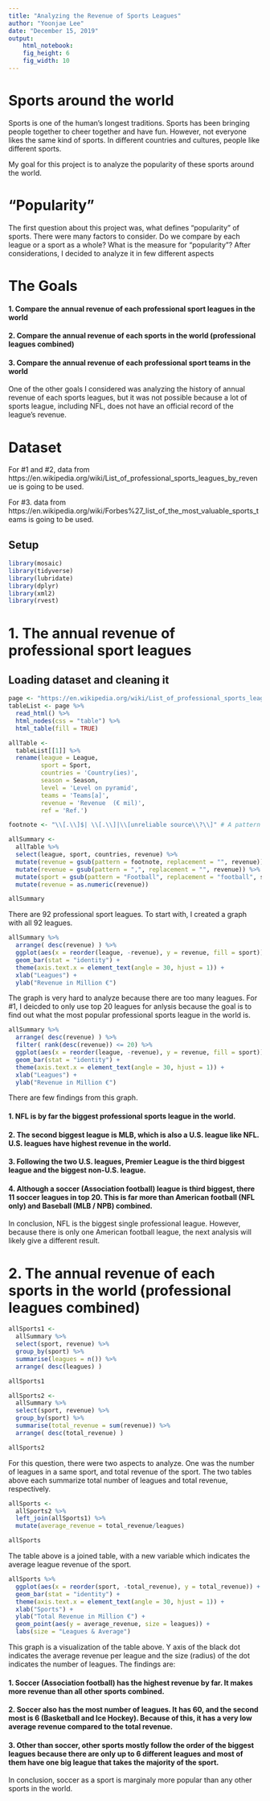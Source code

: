 ```yaml
---
title: "Analyzing the Revenue of Sports Leagues"
author: "Yoonjae Lee"
date: "December 15, 2019"
output: 
    html_notebook:
    fig_height: 6
    fig_width: 10
---
```


# Sports around the world

Sports is one of the human's longest traditions. Sports has been bringing people together to cheer together and have fun. However, not everyone likes the same kind of sports. In different countries and cultures, people like different sports. 

My goal for this project is to analyze the popularity of these sports around the world.

# "Popularity"

The first question about this project was, what defines "popularity" of sports. There were many factors to consider. Do we compare by each league or a sport as a whole? What is the measure for "popularity"? After considerations, I decided to analyze it in few different aspects

# The Goals

#### 1. Compare the annual revenue of each professional sport leagues in the world
#### 2. Compare the annual revenue of each sports in the world (professional leagues combined)
#### 3. Compare the annual revenue of each professional sport teams in the world

One of the other goals I considered was analyzing the history of annual revenue of each sports leagues, but it was not possible because a lot of sports league, including NFL, does not have an official record of the league's revenue.

# Dataset

For #1 and #2, data from https://en.wikipedia.org/wiki/List_of_professional_sports_leagues_by_revenue is going to be used.

For #3. data from https://en.wikipedia.org/wiki/Forbes%27_list_of_the_most_valuable_sports_teams is going to be used.

## Setup
```r
library(mosaic)
library(tidyverse)
library(lubridate)
library(dplyr)
library(xml2)
library(rvest)
```

# 1. The annual revenue of professional sport leagues

## Loading dataset and cleaning it
```r
page <- "https://en.wikipedia.org/wiki/List_of_professional_sports_leagues_by_revenue"
tableList <- page %>%
  read_html() %>%
  html_nodes(css = "table") %>%
  html_table(fill = TRUE)

allTable <- 
  tableList[[1]] %>%
  rename(league = League,
         sport = Sport,
         countries = 'Country(ies)',
         season = Season,
         level = 'Level on pyramid',
         teams = 'Teams[a]',
         revenue = 'Revenue  (€ mil)',
         ref = 'Ref.') 

footnote <- "\\[.\\]$| \\[.\\]|\\[unreliable source\\?\\]" # A pattern to remove footnotes embbeded in Wikipedia

allSummary <-
  allTable %>%
  select(league, sport, countries, revenue) %>%
  mutate(revenue = gsub(pattern = footnote, replacement = "", revenue)) %>%
  mutate(revenue = gsub(pattern = ",", replacement = "", revenue)) %>% # removing , in numerals for conversion
  mutate(sport = gsub(pattern = "Football", replacement = "football", sport)) %>% # correcting consistency
  mutate(revenue = as.numeric(revenue))

allSummary
```

There are 92 professional sport leagues. To start with, I created a graph with all 92 leagues.

```r
allSummary %>%
  arrange( desc(revenue) ) %>% 
  ggplot(aes(x = reorder(league, -revenue), y = revenue, fill = sport)) +
  geom_bar(stat = "identity") +
  theme(axis.text.x = element_text(angle = 30, hjust = 1)) + 
  xlab("Leagues") +
  ylab("Revenue in Million €")
```

The graph is very hard to analyze because there are too many leagues. For #1, I deicded to only use top 20 leagues for anlysis because the goal is to find out what the most popular professional sports league in the world is.

```r
allSummary %>%
  arrange( desc(revenue) ) %>% 
  filter( rank(desc(revenue)) <= 20) %>% 
  ggplot(aes(x = reorder(league, -revenue), y = revenue, fill = sport)) +
  geom_bar(stat = "identity") +
  theme(axis.text.x = element_text(angle = 30, hjust = 1)) + 
  xlab("Leagues") +
  ylab("Revenue in Million €")
```

There are few findings from this graph.

#### 1. NFL is by far the biggest professional sports league in the world.
#### 2. The second biggest league is MLB, which is also a U.S. league like NFL. U.S. leagues have highest revenue in the world.
#### 3. Following the two U.S. leagues, Premier League is the third biggest league and the biggest non-U.S. league.
#### 4. Although a soccer (Association football) league is third biggest, there 11 soccer leagues in top 20. This is far more than American football (NFL only) and Baseball (MLB / NPB) combined.

In conclusion, NFL is the biggest single professional league. However, because there is only one American football league, the next analysis will likely give a different result.

# 2. The annual revenue of each sports in the world (professional leagues combined)

```r
allSports1 <-
  allSummary %>%
  select(sport, revenue) %>%
  group_by(sport) %>%
  summarise(leagues = n()) %>%
  arrange( desc(leagues) ) 

allSports1
```

```r
allSports2 <-
  allSummary %>%
  select(sport, revenue) %>%
  group_by(sport) %>%
  summarise(total_revenue = sum(revenue)) %>%
  arrange( desc(total_revenue) ) 

allSports2
```

For this question, there were two aspects to analyze. One was the number of leagues in a same sport, and total revenue of the sport. The two tables above each summarize total number of leagues and total revenue, respectively.

```r
allSports <-
  allSports2 %>%
  left_join(allSports1) %>%
  mutate(average_revenue = total_revenue/leagues)

allSports
```

The table above is a joined table, with a new variable which indicates the average league revenue of the sport.

```r
allSports %>%
  ggplot(aes(x = reorder(sport, -total_revenue), y = total_revenue)) +
  geom_bar(stat = "identity") +
  theme(axis.text.x = element_text(angle = 30, hjust = 1)) + 
  xlab("Sports") +
  ylab("Total Revenue in Million €") + 
  geom_point(aes(y = average_revenue, size = leagues)) +
  labs(size = "Leagues & Average")
```

This graph is a visualization of the table above. Y axis of the black dot indicates the average revenue per league and the size (radius) of the dot indicates the number of leagues. The findings are:

#### 1. Soccer (Association football) has the highest revenue by far. It makes more revenue than all other sports combined.
#### 2. Soccer also has the most number of leagues. It has 60, and the second most is 6 (Basketball and Ice Hockey). Because of this, it has a very low average revenue compared to the total revenue.
#### 3. Other than soccer, other sports mostly follow the order of the biggest leagues because there are only up to 6 different leagues and most of them have one big league that takes the majority of the sport.

In conclusion, soccer as a sport is marginaly more popular than any other sports in the world.

